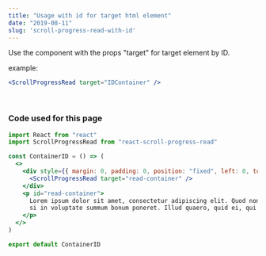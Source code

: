```yaml
---
title: "Usage with id for target html element"
date: "2019-08-11"
slug: 'scroll-progress-read-with-id'
---
```


Use the component with the props "target" for target element by ID.

example:
```jsx
<ScrollProgressRead target="IDContainer" />
```
<br />

<ContainerID />


### Code used for this page

```jsx
import React from "react"
import ScrollProgressRead from "react-scroll-progress-read"

const ContainerID = () => (
  <>
    <div style={{ margin: 0, padding: 0, position: "fixed", left: 0, top: 0 }}>
      <ScrollProgressRead target="read-container" />
    </div>
    <p id="read-container">
      Lorem ipsum dolor sit amet, consectetur adipiscing elit. Quod non faceret,
      si in voluptate summum bonum poneret. Illud quaero, quid ei, qui in.....
    </p>
  </>
)

export default ContainerID

```
